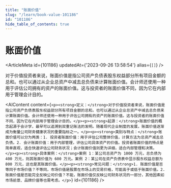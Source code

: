 ```yaml
---
title: "账面价值"
slug: "/learn/book-value-101186"
id: "101186"
hide_table_of_contents: true
---
```



# 账面价值

<ArticleMeta id={101186} updatedAt={'2023-09-26 13:58:54'} alias={`[]`} />
<div className='border-solid border-b border-t-0 my-4 border-[var(--ifm-color-gray-300)]' />

对于价值投资者来说，账面价值是指公司资产负债表股东权益部分所有项目金额的总和。也可以通过从企业总资产中减去总负债来计算账面价值。会计师还使用一种用于评估公司拥有的资产的账面价值。这与投资者的账面价值不同，因为它在内部用于管理会计目的。

<AIContent content={`<p><strong>定义：</strong>对于价值投资者来说，账面价值是指公司资产负债表股东权益部分所有项目金额的总和。也可以通过从企业总资产中减去总负债来计算账面价值。会计师还使用一种用于评估公司拥有的资产的账面价值。这与投资者的账面价值不同，因为它在内部用于管理会计目的。</p><p><strong>起源：</strong>账面价值的概念起源于会计学，最早可以追溯到双重记账法的发明。随着现代企业制度的发展，账面价值逐渐成为衡量公司财务健康状况的重要指标之一。</p><p><strong>类别与特点：</strong>账面价值可以分为两类：1. 投资者账面价值：用于评估公司整体价值，计算方法为总资产减去总负债。2. 会计账面价值：用于内部管理，评估公司具体资产的价值。投资者账面价值的特点是简单直观，适合快速评估公司财务状况；会计账面价值则更为详细，适合内部管理和决策。</p><p><strong>具体案例：</strong>案例 1：某公司总资产为 1000 万元，总负债为 400 万元，则其账面价值为 600 万元。案例 2：某公司在资产负债表中显示股东权益总额为 800 万元，这也是其账面价值。</p><p><strong>常见问题：</strong>1. 账面价值是否等同于市场价值？不等同，市场价值是股票在市场上的交易价格，可能高于或低于账面价值。2. 账面价值是否能完全反映公司价值？不能，账面价值仅反映公司财务状况的一部分，其他因素如市场前景、品牌价值等也需考虑。</p>`} id={101186} />
